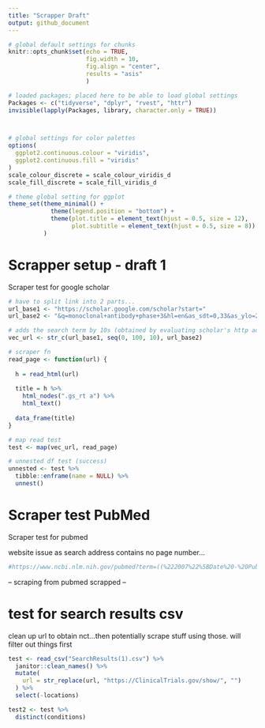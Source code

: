 ```yaml
---
title: "Scrapper Draft"
output: github_document
---
```


```r

# global default settings for chunks
knitr::opts_chunk$set(echo = TRUE, 
                      fig.width = 10, 
                      fig.align = "center",
                      results = "asis"
                      )

# loaded packages; placed here to be able to load global settings
Packages <- c("tidyverse", "dplyr", "rvest", "httr")
invisible(lapply(Packages, library, character.only = TRUE))



# global settings for color palettes
options(
  ggplot2.continuous.colour = "viridis",
  ggplot2.continuous.fill = "viridis"
)
scale_colour_discrete = scale_colour_viridis_d
scale_fill_discrete = scale_fill_viridis_d

# theme global setting for ggplot
theme_set(theme_minimal() + 
            theme(legend.position = "bottom") +
            theme(plot.title = element_text(hjust = 0.5, size = 12),
                  plot.subtitle = element_text(hjust = 0.5, size = 8))
          )

```

# Scrapper setup - draft 1
Scraper test for google scholar

```r

# have to split link into 2 parts...
url_base1 <- "https://scholar.google.com/scholar?start="
url_base2 <- "&q=monoclonal+antibody+phase+3&hl=en&as_sdt=0,33&as_ylo=2007&as_yhi=2017&lookup=0"

# adds the search term by 10s (obtained by evaluating scholar's http address)
vec_url <- str_c(url_base1, seq(0, 100, 10), url_base2)

# scraper fn
read_page <- function(url) {
  
  h = read_html(url)
  
  title = h %>%
    html_nodes(".gs_rt a") %>%
    html_text()
  
  data_frame(title)
}

# map read test
test <- map(vec_url, read_page)

# unnested df test (success)
unnested <- test %>% 
  tibble::enframe(name = NULL) %>% 
  unnest()

```

# Scraper test PubMed
Scraper test for pubmed

website issue as search address contains no page number...

```r

#https://www.ncbi.nlm.nih.gov/pubmed?term=((%222007%22%5BDate%20-%20Publication%5D%20%3A%20%222017%22%5BDate%20-%20Publication%5D))%20AND%20monoclonal%20antibody%20phase%203%5BTitle%2FAbstract%5D

```

-- scraping from pubmed scrapped --

# test for search results csv

clean up url to obtain nct...then potentially scrape stuff using those.
will filter out things first

```r

test <- read_csv("SearchResults(1).csv") %>% 
  janitor::clean_names() %>% 
  mutate(
    url = str_replace(url, "https://ClinicalTrials.gov/show/", "")
  ) %>% 
  select(-locations)

test2 <- test %>% 
  distinct(conditions)

```

